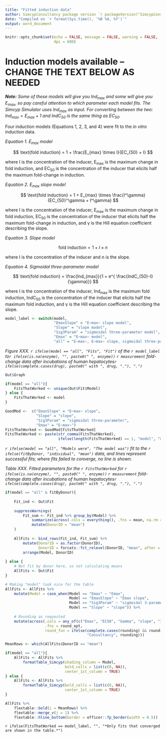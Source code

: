```yaml
---
title: "Fitted induction data"
author: SimcypConsultancy package version `r packageVersion("SimcypConsultancy")`
date: "Compiled on `r format(Sys.time(), '%B %d, %Y')`"
output: word_document
---
```


```r

knitr::opts_chunk$set(echo = FALSE, message = FALSE, warning = FALSE, 
                      dpi = 600)

```


# Induction models available -- CHANGE THE TEXT BELOW AS NEEDED

***Note:*** *Some of these models will give you Ind~max~ and some will give you E~max~, so pay careful attention to which parameter each model fits. The Simcyp Simulator uses Ind~max~ as input. For converting between the two: $Ind_{max} = E_{max} + 1$ and IndC~50~ is the same thing as EC~50~.*

Four induction models (Equations 1, 2, 3, and 4) were fit to the *in vitro* induction data. 

*Equation 1. E~max~ model* 

$$ \text{fold induction} = 1 + \frac{E_{max} \times I}{EC_{50} + I} $$ 

where I is the concentration of the inducer, E~max~ is the maximum change in fold induction, and EC~50~ is the concentration of the inducer that elicits half the maximum fold-change in induction. 

*Equation 2. E~max~ slope model* 

$$ \text{fold induction} = 1 + E_{max} \times \frac{I^\gamma}{EC_{50}^\gamma + I^\gamma} $$

where I is the concentration of the inducer, E~max~ is the maximum change in fold induction, EC~50~ is the concentration of the inducer that elicits half the maximum fold-change in induction, and &gamma; is the Hill equation coefficient describing the slope. 

*Equation 3. Slope model* 

$$ \text{fold induction} = 1 + I \times n $$

where I is the concentration of the inducer and n is the slope. 

*Equation 4. Sigmoidal three-parameter model* 

$$ \text{fold induction} = \frac{Ind_{max}}{1 + e^{ \frac{IndC_{50}-I}{\gamma}}} $$

where I is the concentration of the inducer, Ind~max~ is the maximum fold induction, IndC~50~ is the concentration of the inducer that elicits half the maximum fold induction, and &gamma; is the Hill equation coefficient describing the slope. 



```r

model_label <- switch(model, 
                      "EmaxSlope" = "E~max~ slope model", 
                      "Slope" = "slope model", 
                      "Sig3Param" = "sigmoidal three-parameter model", 
                      "Emax" = "E~max~ model", 
                      "all" = "E~max~, E~max~ slope, sigmoidal three-parameter, and slope models")


```


*Figure XXX. `r ifelse(model == "all", "Fits", "Fit")` of the `r model_label` to`r ifelse(is.na(enzyme), "", paste0(" ", enzyme))` `r measurement` fold-change data after incubations of human hepatocytes`r ifelse(complete.cases(drug), paste0(" with ", drug, "."), ".")`*

```r

Out$Graph

if(model == "all"){
    FitsThatWorked <- unique(Out$Fit$Model)    
} else {
    FitsThatWorked <- model
}

GoodMod <-  c("EmaxSlope" = "E~max~ slope", 
              "Slope" = "slope", 
              "Sig3Param" = "sigmoidal three-parameter", 
              "Emax" = "E~max~")
FitsThatWorked <- GoodMod[FitsThatWorked]
FitsThatWorked <- paste(str_comma(FitsThatWorked), 
                        ifelse(length(FitsThatWorked) == 1, "model", "models"))

```


*`r ifelse(model == "all", "Models were", "The model was")` fit to the `r ifelse(fitByDonor, "individual", "mean")` data, and lines represent successful fits; where fits failed to converge, no line is shown.*

*Table XXX. Fitted parameters for the `r FitsThatWorked` for `r ifelse(is.na(enzyme), "", paste0(" ", enzyme))` `r measurement` fold-change data after incubations of human hepatocytes`r ifelse(complete.cases(drug), paste0(" with ", drug, "."), ".")`*

```r

if(model == "all" & fitByDonor){
    
    Fit_ind <- Out$Fit
    
    suppressWarnings(
        Fit_sum <- Fit_ind %>% group_by(Model) %>% 
            summarize(across(.cols = everything(), .fns = mean, na.rm = T)) %>% 
            mutate(DonorID = "mean")
    )
    
    AllFits <- bind_rows(Fit_ind, Fit_sum) %>% 
        mutate(DonorID = as.factor(DonorID),
               DonorID = forcats::fct_relevel(DonorID, "mean", after = Inf)) %>% 
        arrange(Model, DonorID)
    
} else {
    # Not fit by donor here, so not calculating means
    AllFits <- Out$Fit
}

# Making "model" look nice for the table
AllFits <- AllFits %>% 
    mutate(Model = case_when(Model == "Emax" ~ "Emax", 
                             Model == "EmaxSlope" ~ "Emax slope", 
                             Model == "Sig3Param" ~ "sigmoidal 3-parameter", 
                             Model == "Slope" ~ "slope")) %>% 
    
    # Rounding as requested
    mutate(across(.cols = any_of(c("Emax", "EC50", "Gamma", "slope", "IndC50", "Indmax")), 
                  .fns = round_opt, 
                  round_fun = ifelse(complete.cases(rounding) && rounding == "Word only", 
                                     "Consultancy", rounding)))

MeanRows <- which(AllFits$DonorID == "mean")

if(model == "all"){
    AllFits <- AllFits %>% 
        formatTable_Simcyp(shading_column = Model, 
                           bold_cells = list(c(0, NA)), 
                           center_1st_column = TRUE) 
} else {
    AllFits <- AllFits %>% 
        formatTable_Simcyp(bold_cells = list(c(0, NA)), 
                           center_1st_column = TRUE) 
}

AllFits %>% 
    flextable::bold(i = MeanRows) %>% 
    flextable::merge_v(j = 1) %>% 
    flextable::hline_bottom(border = officer::fp_border(width = 0.5))

```

`r ifelse(FitsThatWorked == model_label, "", "*Only fits that converged are shown in the table.*")`

